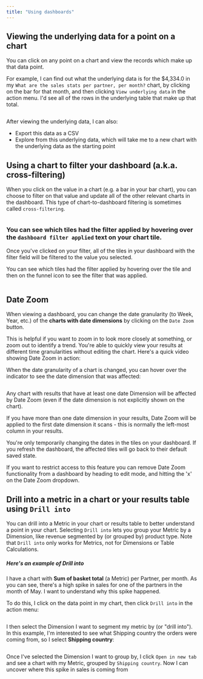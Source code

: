 ```yaml
---
title: "Using dashboards"
---
```


## Viewing the underlying data for a point on a chart

You can click on any point on a chart and view the records which make up that data point.

For example, I can find out what the underlying data is for the $4,334.0 in my `What are the sales stats per partner, per month?` chart, by clicking on the bar for that month, and then clicking `View underlying data` in the action menu. I'd see all of the rows in the underlying table that make up that total.

<Frame>
  <img src="/images/guides/underlying-chart-data-a0e12f23869f743416d5171473196d4d.png" alt=""/>
</Frame>


After viewing the underlying data, I can also:

* Export this data as a CSV
* Explore from this underlying data, which will take me to a new chart with the underlying data as the starting point

## Using a chart to filter your dashboard (a.k.a. cross-filtering)

When you click on the value in a chart (e.g. a bar in your bar chart), you can choose to filter on that value and update all of the other relevant charts in the dashboard. This type of chart-to-dashboard filtering is sometimes called `cross-filtering`.

<Frame>
  <img src="/images/guides/cross-filtering-63382ed7d03de05338666c7b353b8c59.png" alt=""/>
</Frame>


### You can see which tiles had the filter applied by hovering over the `dashboard filter applied` text on your chart tile.

Once you've clicked on your filter, all of the tiles in your dashboard with the filter field will be filtered to the value you selected.

You can see which tiles had the filter applied by hovering over the tile and then on the funnel icon to see the filter that was applied.

<Frame>
  <img src="/images/guides/cross-filtering-applied-3784a45b68d700615160e8999462d1bf.png" alt=""/>
</Frame>

## Date Zoom

When viewing a dashboard, you can change the date granularity (to Week, Year, etc.) of the **charts with date dimensions** by clicking on the `Date Zoom` button.

This is helpful if you want to zoom in to look more closely at something, or zoom out to identify a trend. You're able to quickly view your results at different time granularities without editing the chart. Here's a quick video showing Date Zoom in action:

When the date granularity of a chart is changed, you can hover over the indicator to see the date dimension that was affected:

<Frame>
  <img src="/images/guides/date-zoom-indicator-efc634fefc0859b699aaa57eeb007978.png" alt=""/>
</Frame>


Any chart with results that have at least one date Dimension will be affected by Date Zoom (even if the date dimension is not explicitly shown on the chart).

<Info>

If you have more than one date dimension in your results, Date Zoom will be applied to the first date dimension it scans - this is normally the left-most column in your results.
</Info>

You're only temporarily changing the dates in the tiles on your dashboard. If you refresh the dashboard, the affected tiles will go back to their default saved state.

If you want to restrict access to this feature you can remove Date Zoom functionality from a dashboard by heading to edit mode, and hitting the 'x' on the Date Zoom dropdown.

## Drill into a metric in a chart or your results table using `Drill into`

You can drill into a Metric in your chart or results table to better understand a point in your chart. Selecting `Drill into` lets you group your Metric by a Dimension, like revenue segmented by (or grouped by) product type. Note that `Drill into` only works for Metrics, not for Dimensions or Table Calculations.

##### Here's an example of Drill into

I have a chart with **Sum of basket total** (a Metric) per Partner, per month. As you can see, there's a high spike in sales for one of the partners in the month of May. I want to understand why this spike happened.

To do this, I click on the data point in my chart, then click `Drill into` in the action menu:

<Frame>
  <img src="/images/guides/drill-into-dashboard-chart-004fed51a421665d0117c29ae4c6fe21.png" alt=""/>
</Frame>


I then select the Dimension I want to segment my metric by (or "drill into"). In this example, I'm interested to see what Shipping country the orders were coming from, so I select **Shipping country**:

<Frame>
  <img src="/images/guides/drill-into-modal-007439f50eddd908ece58e2fb553a737.png" alt=""/>
</Frame>


Once I've selected the Dimension I want to group by, I click `Open in new tab` and see a chart with my Metric, grouped by `Shipping country`. Now I can uncover where this spike in sales is coming from <Icon icon="eyes" iconType="solid"/>

<Frame>
  <img src="/images/guides/drill-into-result-day-eeb57dc6490792f406ae2d218e172706.png" alt=""/>
</Frame>

